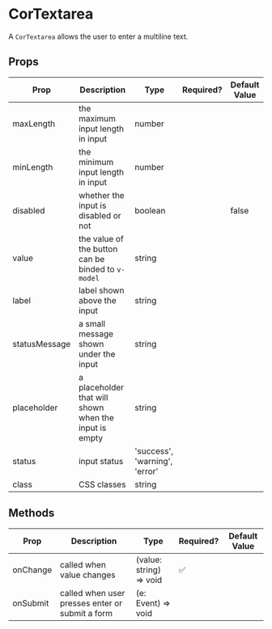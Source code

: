 
<Meta title="Cornellius/Inputs/Textarea/Introduction" />

# CorTextarea

A `CorTextarea` allows the user to enter a multiline text.

## Props

| Prop  | Description | Type | Required? | Default Value |
| ------------- | ------------- | ------------- | ------------- | ------------- |
| maxLength | the maximum input length in input | number | | |
| minLength | the minimum input length in input | number | | |
| disabled | whether the input is disabled or not | boolean | | false |
| value | the value of the button can be binded to `v-model` | string | | |
| label | label shown above the input | string | | |
| statusMessage | a small message shown under the input | string | | |
| placeholder | a placeholder that will shown when the input is empty | string | | |
| status | input status | 'success', 'warning', 'error' | | |
| class | CSS classes | string | | |

## Methods

| Prop | Description | Type | Required? | Default Value |
| ------------- | ------------- | ------------- | ------------- | ------------- |
| onChange | called when value changes | (value: string) => void | ✅ | |
| onSubmit | called when user presses enter or submit a form | (e: Event) => void | | |
